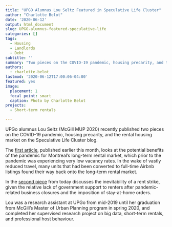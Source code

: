 ```yaml
---
title: "UPGO Alumnus Lou Seltz Featured in Speculative Life Cluster"
author: "Charlotte Belot"
date: '2020-06-12'
output: html_document
slug: UPGO-alumnus-featured-speculative-life
categories: []
tags:
  - Housing
  - Landlords
  - Debt
subtitle: ''
summary: "Two pieces on the COVID-19 pandemic, housing precarity, and the rental market in Canada"
authors:
  - charlotte-belot
lastmod: '2020-06-12T17:00:06-04:00'
featured: yes
image:
  placement: 1
  focal point: smart
  caption: Photo by Charlotte Belot
projects:
  - Short-term rentals

---
```


UPGo alumnus Lou Seltz (McGill MUP 2020) recently published two pieces on the COVID-19 pandemic, housing precarity, and the rental housing market on the Speculative Life Cluster blog.

The [first article](https://speculativelife.com/debt-precarity-and-the-pandemic/2020/6/9/qfeoa70hx9qxaicc79aeww6agpia6l), published earlier this month, looks at the potential benefits of the pandemic for Montreal's long-term rental market, which prior to the pandemic was experiencing very low vacancy rates. In the wake of vastly reduced travel, many units that had been converted to full-time Airbnb listings found their way back onto the long-term rental market. 

In the [second piece](https://speculativelife.com/debt-precarity-and-the-pandemic/2020/6/12/a-rent-strike-was-inevitable) from today discusses the inevitability of a rent strike, given the relative lack of government support to renters after pandemic-related business closures and the imposition of stay-at-home orders.  

Lou was a research assistant at UPGo from mid-2019 until her graduation from McGill's Master of Urban Planning program in spring 2020, and completed her supervised research project on big data, short-term rentals, and professional host behaviour.

